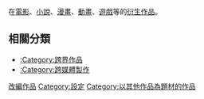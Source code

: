 在[[電影|電影]]、[[小說|小說]]、[[漫畫|漫畫]]、[[動畫|動畫]]、[[電子遊戲|遊戲]]等的[[衍生作品|衍生作品]]。

== 相關分類 ==
*[[:Category:跨界作品|:Category:跨界作品]]
*[[:Category:跨媒體製作|:Category:跨媒體製作]]

[[Category:改編作品|]]
[[Category:設定|Category:設定]]
[[Category:以其他作品為題材的作品|Category:以其他作品為題材的作品]]